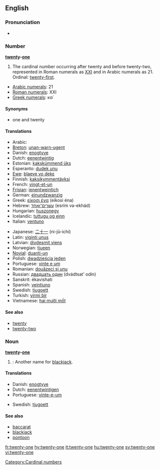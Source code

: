 ==English==

===Pronunciation===
* {{audio|en-us-twenty-one.ogg|Audio (US)}}

===Number===
'''[[twenty]]-[[one]]'''

# The cardinal number occurring after twenty and before twenty-two, represented in Roman numerals as [[XXI]] and in Arabic numerals as 21.  Ordinal: [[twenty-first]].
* [[w:Arabic numerals|Arabic numerals]]: 21
* [[w:Roman numerals|Roman numerals]]: XXI
* [[w:Greek numerals|Greek numerals]]: κα΄

====Synonyms====
* one and twenty

====Translations====
{{top}}
* Arabic: {{ARchar|[[واحد وعشرين]]}} {{unicode|(wá:ħid wi-ʕišrí:n)}}
* [[Breton]]: [[unan-warn-ugent]]
* Danish: [[enogtyve]]
* Dutch: [[eenentwintig]] {{f}}
* Estonian: [[kakskümmend üks]]
* Esperanto: [[dudek unu]]
* [[Ewe]]: [[blaeve vo ɖekɛ]]
* Finnish: [[kaksikymmentäyksi]]
* French: [[vingt-et-un]] {{m}}
* [[Frisian]]: [[ienentweintich]]
* German: [[einundzwanzig]] {{f}}
* Greek: [[είκοσι ένα]] (eíkosi éna)
* Hebrew: [[עשרים־ואחד]] (esrím və-ekhád)
* Hungarian: [[huszonegy]]
* Icelandic: [[tuttugu og einn]]
* Italian: [[ventuno]]
{{mid}}
* Japanese: [[二十一]] (ni-jū-ichí)
* Latin: [[viginti unus]]
* Latvian: [[divdesmit viens]]
* Norwegian: [[tjueen]]
* [[Novial]]: [[duanti-un]]
* Polish: [[dwadzieścia jeden]]
* Portuguese: [[vinte e um]]
* Romanian: [[douăzeci şi unu]]
* Russian: [[двадцать один]] (dvádtsat’ odín)
* Sanskrit: ékavi{{m}}shati
* Spanish: [[veintiuno]] {{m}}
* Swedish: [[tjugoett]]
* Turkish: [[yirmi bir]]
* Vietnamese: [[hai mười mốt]]
{{bottom}}

====See also====
* [[twenty]]
* [[twenty-two]]

===Noun===
'''[[twenty]]-[[one]]'''

# {{context|Card games}}: Another name for [[blackjack]].

====Translations====
{{top}}
* Danish: [[enogtyve]]
* Dutch: [[eenentwintigen]] {{n}}
* Portuguese: [[vinte-e-um]] {{m}}
{{mid}}
* Swedish: [[tjugoett]] {{n}}
{{bottom}}

====See also====
* [[baccarat]]
* [[blackjack]]
* [[pontoon]]

[[Category:Cardinal numbers]]

[[fr:twenty-one]]
[[hy:twenty-one]]
[[it:twenty-one]]
[[hu:twenty-one]]
[[sv:twenty-one]]
[[vi:twenty-one]]